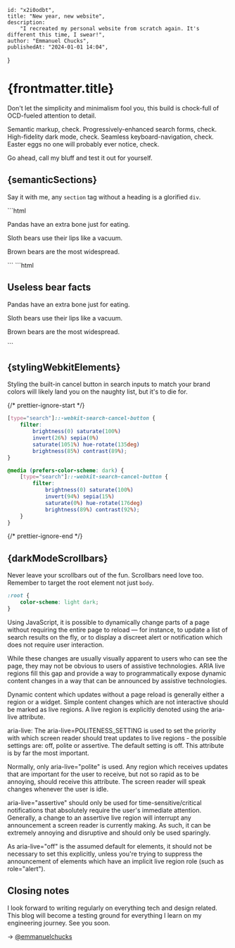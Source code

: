 	id: "x2i0odbt",
	title: "New year, new website",
	description:
		"I recreated my personal website from scratch again. It's different this time, I swear!",
	author: "Emmanuel Chucks",
	publishedAt: "2024-01-01 14:04",
}

# {frontmatter.title}

Don't let the simplicity and minimalism fool you, this build is chock-full of
OCD-fueled attention to detail.

Semantic markup, check. Progressively-enhanced search forms, check.
High-fidelity dark mode, check. Seamless keyboard-navigation, check. Easter
eggs no one will probably ever notice, check.

Go ahead, call my bluff and test it out for yourself.


## {semanticSections}

Say it with me, any `section` tag without a heading is a glorified `div`.


<Wrong heading={semanticSections}>
	```html
	<section>
		<p>Pandas have an extra bone just for eating.</p>
		<p>Sloth bears use their lips like a vacuum.</p>
		<p>Brown bears are the most widespread.</p>
	</section>
	```
</Wrong>

<Correct heading={semanticSections}>
	```html
	<section aria-labelledby="heading">
		<h2 id="heading">Useless bear facts</h2>
		<p>Pandas have an extra bone just for eating.</p>
		<p>Sloth bears use their lips like a vacuum.</p>
		<p>Brown bears are the most widespread.</p>
	</section>
	```
</Correct>


## {stylingWebkitElements}

Styling the built-in cancel button in search inputs to match your brand colors
will likely land you on the naughty list, but it's to die for.

{/* prettier-ignore-start */}
```css
[type="search"]::-webkit-search-cancel-button {
	filter: 
		brightness(0) saturate(100%)
		invert(26%) sepia(0%)
		saturate(1051%) hue-rotate(135deg)
		brightness(85%) contrast(89%);
}

@media (prefers-color-scheme: dark) {
	[type="search"]::-webkit-search-cancel-button {
		filter: 
			brightness(0) saturate(100%)
			invert(94%) sepia(15%)
			saturate(0%) hue-rotate(176deg)
			brightness(89%) contrast(92%);
	}
}
```
{/* prettier-ignore-end */}


<Demo heading={stylingWebkitElements}>
	<StyledSearchInput />
</Demo>


## {darkModeScrollbars}

Never leave your scrollbars out of the fun. Scrollbars need love too. Remember
to target the root element not just `body`.

```css
:root {
	color-scheme: light dark;
}
```

<Demo heading={darkModeScrollbars}>
	<p>
		Using JavaScript, it is possible to dynamically change parts of a page
		without requiring the entire page to reload — for instance, to update a list
		of search results on the fly, or to display a discreet alert or notification
		which does not require user interaction.
	</p>
	<p>
		While these changes are usually visually apparent to users who can see the
		page, they may not be obvious to users of assistive technologies. ARIA live
		regions fill this gap and provide a way to programmatically expose dynamic
		content changes in a way that can be announced by assistive technologies.
	</p>
	<p>
		Dynamic content which updates without a page reload is generally either a
		region or a widget. Simple content changes which are not interactive should
		be marked as live regions. A live region is explicitly denoted using the
		aria-live attribute.
	</p>
	<p>
		aria-live: The aria-live=POLITENESS_SETTING is used to set the priority with
		which screen reader should treat updates to live regions - the possible
		settings are: off, polite or assertive. The default setting is off. This
		attribute is by far the most important.
	</p>
	<p>
		Normally, only aria-live="polite" is used. Any region which receives updates
		that are important for the user to receive, but not so rapid as to be
		annoying, should receive this attribute. The screen reader will speak
		changes whenever the user is idle.
	</p>
	<p>
		aria-live="assertive" should only be used for time-sensitive/critical
		notifications that absolutely require the user's immediate attention.
		Generally, a change to an assertive live region will interrupt any
		announcement a screen reader is currently making. As such, it can be
		extremely annoying and disruptive and should only be used sparingly.
	</p>
	<p>
		As aria-live="off" is the assumed default for elements, it should not be
		necessary to set this explicitly, unless you're trying to suppress the
		announcement of elements which have an implicit live region role (such as
		role="alert").
	</p>
</Demo>

## Closing notes

I look forward to writing regularly on everything tech and design related. This
blog will become a testing ground for everything I learn on my engineering
journey. See you soon.

→ [@emmanuelchucks](https://twitter.com/emmanuelchucks)
